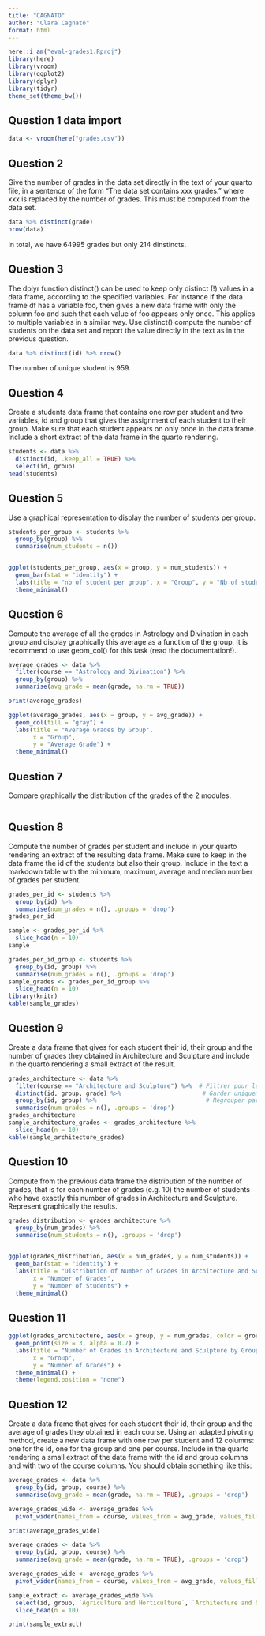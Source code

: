 ```yaml
---
title: "CAGNATO"
author: "Clara Cagnato"
format: html
---
```


```r
here::i_am("eval-grades1.Rproj")
library(here)
library(vroom)
library(ggplot2)
library(dplyr)
library(tidyr)
theme_set(theme_bw())
```

## Question 1 data import
```r
data <- vroom(here("grades.csv"))
```
## Question 2
Give the number of grades in the data set directly in the text of your quarto file, in a sentence of the form “The data set contains xxx grades.” where xxx is replaced by the number of grades. This must be computed from the data set.
```r
data %>% distinct(grade)
nrow(data)
```
In total, we have 64995 grades but only 214 dinstincts.

## Question 3
The dplyr function distinct() can be used to keep only distinct (!) values in a data frame, according to the specified variables. For instance if the data frame df has a variable foo, then gives a new data frame with only the column foo and such that each value of foo appears only once. This applies to multiple variables in a similar way.
Use distinct() compute the number of students on the data set and report the value directly in the text as in the previous question.

```r
data %>% distinct(id) %>% nrow()
```
The number of unique student is 959.

## Question 4
Create a students data frame that contains one row per student and two variables, id and group that gives the assignment of each student to their group. Make sure that each student appears on only once in the data frame. Include a short extract of the data frame in the quarto rendering.
```r
students <- data %>%
  distinct(id, .keep_all = TRUE) %>% 
  select(id, group) 
head(students)
```

## Question 5
Use a graphical representation to display the number of students per group.
```r
students_per_group <- students %>%
  group_by(group) %>%
  summarise(num_students = n())


ggplot(students_per_group, aes(x = group, y = num_students)) +
  geom_bar(stat = "identity") +
  labs(title = "nb of student per group", x = "Group", y = "Nb of students") +
  theme_minimal()
```
## Question 6
Compute the average of all the grades in Astrology and Divination in each group and display graphically this average as a function of the group. It is recommend to use geom_col() for this task (read the documentation!).
```r
average_grades <- data %>%
  filter(course == "Astrology and Divination") %>%  
  group_by(group) %>%                               
  summarise(avg_grade = mean(grade, na.rm = TRUE))  

print(average_grades)
```
```r
ggplot(average_grades, aes(x = group, y = avg_grade)) +
  geom_col(fill = "gray") + 
  labs(title = "Average Grades by Group",
       x = "Group",
       y = "Average Grade") +
  theme_minimal()
```
## Question 7
Compare graphically the distribution of the grades of the 2 modules.
```r

```
## Question 8
Compute the number of grades per student and include in your quarto rendering an extract of the resulting data frame. Make sure to keep in the data frame the id of the students but also their group. Include in the text a markdown table with the minimum, maximum, average and median number of grades per student.
```r
grades_per_id <- students %>%
  group_by(id) %>%              
  summarise(num_grades = n(), .groups = 'drop')
grades_per_id
```
```r
sample <- grades_per_id %>% 
  slice_head(n = 10)
sample
```

```r
grades_per_id_group <- students %>%
  group_by(id, group) %>%              
  summarise(num_grades = n(), .groups = 'drop')  
sample_grades <- grades_per_id_group %>% 
  slice_head(n = 10)
library(knitr)
kable(sample_grades)
```

## Question 9
Create a data frame that gives for each student their id, their group and the number of grades they obtained in Architecture and Sculpture and include in the quarto rendering a small extract of the result.
```r
grades_architecture <- data %>%
  filter(course == "Architecture and Sculpture") %>%  # Filtrer pour le cours
  distinct(id, group, grade) %>%                       # Garder uniquement les combinaisons uniques d'ID, group et grade
  group_by(id, group) %>%                               # Regrouper par ID et groupe
  summarise(num_grades = n(), .groups = 'drop') 
grades_architecture
sample_architecture_grades <- grades_architecture %>% 
  slice_head(n = 10)
kable(sample_architecture_grades)
```


## Question 10
Compute from the previous data frame the distribution of the number of grades, that is for each number of grades (e.g. 10) the number of students who have exactly this number of grades in Architecture and Sculpture. Represent graphically the results.
```r
grades_distribution <- grades_architecture %>%
  group_by(num_grades) %>%         
  summarise(num_students = n(), .groups = 'drop')  


ggplot(grades_distribution, aes(x = num_grades, y = num_students)) +
  geom_bar(stat = "identity") +  
  labs(title = "Distribution of Number of Grades in Architecture and Sculpture",
       x = "Number of Grades",
       y = "Number of Students") +
  theme_minimal()
```

## Question 11
```r
ggplot(grades_architecture, aes(x = group, y = num_grades, color = group)) +
  geom_point(size = 3, alpha = 0.7) +  
  labs(title = "Number of Grades in Architecture and Sculpture by Group",
       x = "Group",
       y = "Number of Grades") +
  theme_minimal() +
  theme(legend.position = "none")
```
## Question 12
Create a data frame that gives for each student their id, their group and the average of grades they obtained in each course. Using an adapted pivoting method, create a new data frame with one row per student and 12 columns: one for the id, one for the group and one per course. Include in the quarto rendering a small extract of the data frame with the id and group columns and with two of the course columns. You should obtain something like this:
```r
average_grades <- data %>%
  group_by(id, group, course) %>%                 
  summarise(avg_grade = mean(grade, na.rm = TRUE), .groups = 'drop')  

average_grades_wide <- average_grades %>%
  pivot_wider(names_from = course, values_from = avg_grade, values_fill = NA)  

print(average_grades_wide)
```

```r
average_grades <- data %>%
  group_by(id, group, course) %>%  
  summarise(avg_grade = mean(grade, na.rm = TRUE), .groups = 'drop')  

average_grades_wide <- average_grades %>%
  pivot_wider(names_from = course, values_from = avg_grade, values_fill = NA)  

sample_extract <- average_grades_wide %>%
  select(id, group, `Agriculture and Horticulture`, `Architecture and Sculpture`) %>% 
  slice_head(n = 10)  

print(sample_extract)
```



